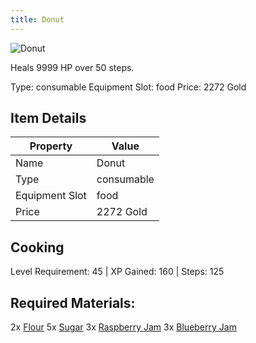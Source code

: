```yaml
---
title: Donut
---
```


<div className="flex items-start gap-6 mb-8">
  <div className="flex-shrink-0">
    <img src="/assets/resources/cooking/donut.png" alt="Donut" className="w-24 h-24 border rounded-lg" />
  </div>
  <div className="flex-1">
    <div className="space-y-2">
      <p className="text-lg text-muted-foreground">Heals 9999 HP over 50 steps.</p>
      <div className="flex flex-wrap gap-4 text-sm">
        <span className="px-2 py-1 bg-green-100 dark:bg-green-900 rounded-md">
          Type: consumable
        </span>
        <span className="px-2 py-1 bg-purple-100 dark:bg-purple-900 rounded-md">
          Equipment Slot: food
        </span>
        <span className="px-2 py-1 bg-yellow-100 dark:bg-yellow-900 rounded-md">
          Price: 2272 Gold
        </span>
      </div>
    </div>
  </div>
</div>

## Item Details
| Property | Value |
|----------|-------|
| Name | Donut |
| Type | consumable |
| Equipment Slot | food |
| Price | 2272 Gold |

## Cooking
Level Requirement: 45 | XP Gained: 160 | Steps: 125

## Required Materials:
2x [Flour](/docs/resources/individual/flour)
5x [Sugar](/docs/resources/individual/sugar)
3x [Raspberry Jam](/docs/items/individual/raspberry_jam)
3x [Blueberry Jam](/docs/items/individual/blueberry_jam)

